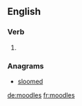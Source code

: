 ==English==

===Verb===
{{head|en}}

# {{en-third-person singular of|moodle}}

===Anagrams===
* [[sloomed#English|sloomed]]

[[de:moodles]]
[[fr:moodles]]